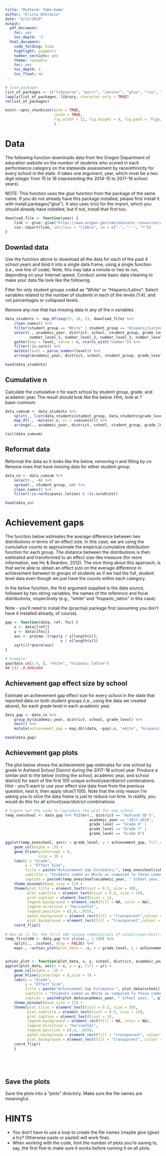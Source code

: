 ```yaml
---
title: 'Midterm: Take-home'
author: "Krista DeStasio"
date: "4/22/2019"
output:
  pdf_document:
    toc: yes
    toc_depth: '3'
  html_document:
    code_folding: hide
    highlight: pygments
    number_sections: yes
    theme: readable
    toc: yes
    toc_depth: 3
    toc_float: no
---
```


```r
# load packages
list_of_packages <- c("tidyverse", "purrr", "janitor", "glue", "rio", "pracma", "here")
lapply(list_of_packages, library, character.only = TRUE)
rm(list_of_packages)

knitr::opts_chunk$set(echo = TRUE, 
                      cache = TRUE,
                      fig.width = 12, fig.height = 8, fig.path = 'Figs/'
                      )
```

# Data

The following function downloads data from the Oregon Department of education website on the number of students who scored in each performance category on the statewide assessment by race/ethnicity for every school in the state. It takes one argument, year, which must be a two digit integer from 15 to 18 (representing the 2014-15 to 2017-18 school years).

NOTE: This function uses the glue function from the package of the same name. If you do not already have this package installed, please first install it with install.packages("glue"). It also uses {rio} for the import, which you should already have installed, but if not, install that first too.

```r
download_file <- function(year) {
    link <- glue::glue("https://www.oregon.gov/ode/educator-resources/assessment/TestResults20{year}/pagr_schools_ela_raceethnicity_{year-1}{year}.xlsx")
    rio::import(link, setclass = "tibble", na = c("-", "--", "*"))
}
```

## Downlad data
Use the function above to download all the data for each of the past 4 school years and bind it into a single data frame, using a single function (i.e., one line of code). Note, this may take a minute or two to run, depending on your Internet speed.
Conduct some basic data cleaning to make your data file look like the following.

Filter for only student groups coded as "White" or "Hispanic/Latino".
Select variables related to the number of students in each of the levels (1:4), and not percentages or collapsed levels.

Remove any row that has missing data in any of the n variables

```r
data_students <- map_df(seq(15, 18, 1), download_file) %>% 
    clean_names() %>% 
    filter(student_group == "White" | student_group == "Hispanic/Latino") %>% 
    select(., academic_year, district, school, student_group, grade_level, 
           number_level_1, number_level_2, number_level_3, number_level_4) %>% 
	gather(key = level, value = n, starts_with("number")) %>% 
    filter(!is.na(n)) %>% 
    mutate(level = parse_number(level)) %>% 
    arrange(academic_year, district, school, student_group, grade_level, level) #https://blog.exploratory.io/7-most-practically-useful-operations-when-wrangling-with-text-data-in-r-7654bd9d1a0c

head(data_students)
```

## Cumulative n

Calculate the cumulative n for each school by student group, grade, and academic year. The result should look like the below. Hint, look at ?base::cumsum.

```r
data_cumsum <- data_students %>% 
    split(., list(data_students$student_group, data_students$grade_level, data_students$academic_year, data_students$school)) %>% 
    map_df(., ~mutate(.x, cn = cumsum(n))) %>% 
    arrange(., academic_year, district, school, student_group, grade_level)

tail(data_cumsum)
```

## Reformat data

Reformat the data so it looks like the below, removing n and filling by cn. Remove rows that have missing data for either student group.
```r
data_cn <- data_cumsum %>% 
    select(., -n) %>% 
    spread(., student_group, cn) %>% 
    clean_names() %>% 
    filter(!is.na(hispanic_latino) & !is.na(white))

head(data_cn)    
```

# Achievement gaps

The function below estimates the average difference between two distributions in terms of an effect size. In this case, we are using the cumulative counts to approximate the empirical cumulative distribution function for each group. The distance between the distributions is then estimated and transformed to an effect size-like measure (for more information, see Ho & Reardon, 2012). The nice thing about this approach, is that we’re able to obtain an effect size on the average difference in achievement between to groups of students as if we had the full, student level data even though we just have the counts within each category.

In the below function, the first argument supplied is the data source, followed by two string variables, the names of the reference and focal distributions, respectively (e.g., "white" and "hispanic_latino" in this case).

Note - you’ll need to install the {pracma} package first (assuming you don’t have it installed already, of course).

```r
gap <- function(data, ref, foc) {
    x <- data[[ref]]
    y <- data[[foc]]
    auc <- pracma::trapz(y / y[length(x)],
                         x / x[length(x)])
    sqrt(2)*qnorm(auc)
}
```

```r
# Example
gap(data_cn[1:4, ], "white", "hispanic_latino")
## [1] -0.6091404
```

## Achievement gap effect size by school

Estimate an achievement gap effect size for every school in the state that reported data on both student groups (i.e., using the data we created above), for each grade level in each academic year.

```r
data_gap <- data_cn %>% 
    group_by(academic_year, district, school, grade_level) %>%
	nest() %>%
	mutate(achievement_gap = map_dbl(data, ~gap(.x, "white", "hispanic_latino")))

head(data_gap)
```

## Achievement gap plots

The plot below shows the achievement gap estimates for one school by grade in Ashland School District during the 2017-18 school year. Produce a similar plot to the below (noting the school, academic year, and school district) for each of the first 100 unique school/year/district combinations. Hint - you’ll want to use your effect size data from from the previous question, nest it, then apply slice(1:100). Note that the only reason I’m asking you to slice the data frame is just to reduce run time. In reality, you would do this for all school/year/district combinations.

```r
# Figure out the code to reproduce the plot for one school
temp_oneschool <- data_gap %>% filter(., district == "Ashland SD 5", 
                                      academic_year == "2017-2018",
                                      grade_level == "Grade 6" |
                                      grade_level == "Grade 7" | 
                                      grade_level == "Grade 8")

ggplot(temp_oneschool, aes(x = grade_level, y = achievement_gap, fill = achievement_gap)) +
    geom_col(alpha = .5) +
    geom_hline(yintercept = 0,
               size = 3) +
    labs(x = "Grade",
         y = "Effect Size",
         title = paste("Achievement Gap Estimates:", temp_oneschool$school[1]),
         subtitle = "Students coded as White as compared to those coded as Hispanic/Latino",
         caption = paste0(temp_oneschool$academic_year, " School year, ", temp_oneschool$district, ", Oregon")) +
    theme_minimal(base_size = 12) +
    theme(plot.title = element_text(hjust = 0.5, size = 30),
          plot.subtitle = element_text(hjust = 0.5, size = 25),
          plot.caption = element_text(hjust = 1),
          legend.background = element_rect(fill = NA, color = NA), 
          legend.direction = "horizontal", 
          legend.position = c(.9,-.025),
          panel.background = element_rect(fill = "transparent",colour = NA),
          plot.background = element_rect(fill = "transparent",colour = NA)) +
    coord_flip()
    
# Now do it for the first 100 unique combinations of school/year/district
temp_first100 <- data_gap %>% slice(., 1:100) %>% 
    split(., .$school, drop = FALSE) %>%
    map(., ~achiev_plot(plot_data = .x, x = grade_level, y = achievement_gap, school = school, district = district, academic_year = academic_year))


achiev_plot <- function(plot_data, x, y, school, district, academic_year) {
ggplot(plot_data, aes(x = x, y = y, fill = y)) +
    geom_col(alpha = .5) +
    geom_hline(yintercept = 0,size = 3) +
    labs(x = "Grade",
         y = "Effect Size",
         title = paste("Achievement Gap Estimates:", plot_data$school),
         subtitle = "Students coded as White as compared to those coded as Hispanic/Latino",
         caption = paste0(plot_data$academic_year, " School year, ", plot_data$district, ", Oregon")) +
    theme_minimal(base_size = 12) +
    theme(plot.title = element_text(hjust = 0.5, size = 30),
          plot.subtitle = element_text(hjust = 0.5, size = 25),
          plot.caption = element_text(hjust = 1),
          legend.background = element_rect(fill = NA, color = NA), 
          legend.direction = "horizontal", 
          legend.position = c(.9,-.025),
          panel.background = element_rect(fill = "transparent", colour = NA),
          plot.background = element_rect(fill = "transparent", colour = NA)) +
    coord_flip()
    }



    
```

## Save the plots

Save the plots into a “plots” directory. Make sure the file names are meaningful.

# HINTS

- You don’t have to use a loop to create the file names (maybe give {glue} a try? Otherwise paste or paste0 will work fine).
- When working with the code, limit the number of plots you’re saving to, say, the first five to make sure it works before running it on all plots.
